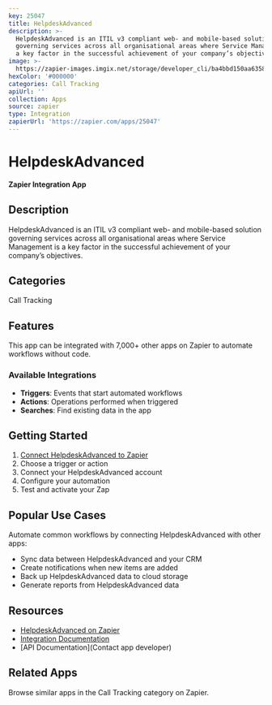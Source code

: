```yaml
---
key: 25047
title: HelpdeskAdvanced
description: >-
  HelpdeskAdvanced is an ITIL v3 compliant web- and mobile-based solution
  governing services across all organisational areas where Service Management is
  a key factor in the successful achievement of your company’s objectives.
image: >-
  https://zapier-images.imgix.net/storage/developer_cli/ba4bbd150aa63586eaa04459e1cdeaf0.png?auto=format%2Ccompress&ixlib=python-3.0.0&q=50
hexColor: '#000000'
categories: Call Tracking
apiUrl: ''
collection: Apps
source: zapier
type: Integration
zapierUrl: 'https://zapier.com/apps/25047'
---
```

# HelpdeskAdvanced

**Zapier Integration App**

## Description

HelpdeskAdvanced is an ITIL v3 compliant web- and mobile-based solution governing services across all organisational areas where Service Management is a key factor in the successful achievement of your company’s objectives.

## Categories

Call Tracking

## Features

This app can be integrated with 7,000+ other apps on Zapier to automate workflows without code.

### Available Integrations

- **Triggers**: Events that start automated workflows
- **Actions**: Operations performed when triggered
- **Searches**: Find existing data in the app

## Getting Started

1. [Connect HelpdeskAdvanced to Zapier](https://zapier.com/apps/25047)
2. Choose a trigger or action
3. Connect your HelpdeskAdvanced account
4. Configure your automation
5. Test and activate your Zap

## Popular Use Cases

Automate common workflows by connecting HelpdeskAdvanced with other apps:

- Sync data between HelpdeskAdvanced and your CRM
- Create notifications when new items are added
- Back up HelpdeskAdvanced data to cloud storage
- Generate reports from HelpdeskAdvanced data

## Resources

- [HelpdeskAdvanced on Zapier](https://zapier.com/apps/25047)
- [Integration Documentation](https://zapier.com/apps/25047/integrations)
- [API Documentation](Contact app developer)

## Related Apps

Browse similar apps in the Call Tracking category on Zapier.
